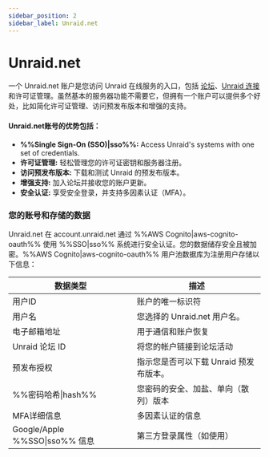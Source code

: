 ```yaml
---
sidebar_position: 2
sidebar_label: Unraid.net
---
```


# Unraid.net

一个 Unraid.net 账户是您访问 Unraid 在线服务的入口，包括 [论坛](https://forums.unraid.net/)、[Unraid 连接](../../unraid-connect/overview-and-setup.mdx)和许可证管理。虽然基本的服务器功能不需要它，但拥有一个账户可以提供多个好处，比如简化许可证管理、访问预发布版本和增强的支持。

#### Unraid.net账号的优势包括：

- **%%Single Sign-On (SSO)|sso%%:** Access Unraid's systems with one set of credentials.
- **许可证管理:** 轻松管理您的许可证密钥和服务器注册。
- **访问预发布版本:** 下载和测试 Unraid 的预发布版本。
- **增强支持:** 加入论坛并接收您的账户更新。
- **安全认证:** 享受安全登录，并支持多因素认证（MFA）。

### 您的账号和存储的数据

Unraid.net 在 account.unraid.net 通过 %%AWS Cognito|aws-cognito-oauth%% 使用 %%SSO|sso%% 系统进行安全认证。您的数据储存安全且被加密。%%AWS Cognito|aws-cognito-oauth%% 用户池数据库为注册用户存储以下信息：

| 数据类型                         | 描述                      |
| ---------------------------- | ----------------------- |
| 用户ID                         | 账户的唯一标识符                |
| 用户名                          | 您选择的 Unraid.net 用户名。    |
| 电子邮箱地址                       | 用于通信和账户恢复               |
| Unraid 论坛 ID                 | 将您的帐户链接到论坛活动            |
| 预发布授权                        | 指示您是否可以下载 Unraid 预发布版本。 |
| %%密码哈希\|hash%%               | 您密码的安全、加盐、单向（散列）版本      |
| MFA详细信息                      | 多因素认证的信息                |
| Google/Apple %%SSO\|sso%% 信息 | 第三方登录属性（如使用）            |
